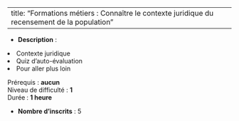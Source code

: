 
---
title: "Formations métiers : Connaître le contexte juridique du recensement de la population"
---


- **Description** : <ol>
<li>Contexte juridique</li>
<li>Quiz d'auto-évaluation</li>
<li>Pour aller plus loin</li>
</ol>
<p>Prérequis : <strong>aucun</strong><br>Niveau de difficulté : <strong>1</strong><br>Durée<strong> </strong>: <strong>1 heure</strong></p>
<p></p>
- **Nombre d'inscrits** : 5
